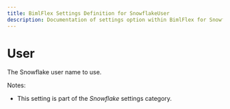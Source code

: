 ```yaml
---
title: BimlFlex Settings Definition for SnowflakeUser
description: Documentation of settings option within BimlFlex for SnowflakeUser
---
```

<head>
  <meta name="varigenceProduct" content="BimlFlex"></meta>
  <meta name="varigenceArticleType" content="Reference"></meta>
</head>

# User

The Snowflake user name to use.

Notes:

* This setting is part of the *Snowflake* settings category.

